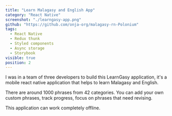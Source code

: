 ```yaml
---
title: "Learn Malagasy and English App"
category: "React Native"
screenshot: "./learngasy-app.png"
github: "https://github.com/onja-org/malagasy-rn-Polonium"
tags:
  - React Native
  - Redux thunk
  - Styled components
  - Async storage
  - Storybook
visible: true
position: 2
---
```


I was in a team of three developers to build this LearnGasy application, it's a mobile react native application that helps to learn Malagasy and English.

There are around 1000 phrases from 42 categories. You can add your own custom phrases, track progress, focus on phrases that need revising.

This application can work completely offline.
